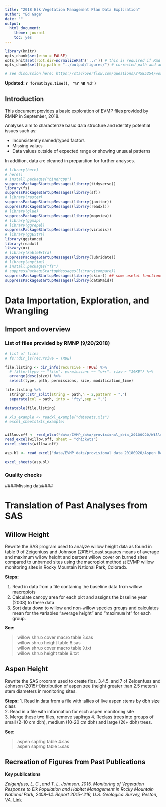 ```yaml
---
title: "2018 Elk Vegetation Management Plan Data Exploration"
author: "Ed Gage"
date: ""
output: 
  html_document: 
    theme: journal
    toc: yes
---
```



```r
library(knitr)
opts_chunk$set(echo = FALSE)
opts_knit$set(root.dir=normalizePath('../')) # this is required if Rmd is nested below the project directory
opts_chunk$set(fig.path = "../output/figures/") # corrected path and added dev. Needed to specify a subdirectory for figs

# see discussion here: https://stackoverflow.com/questions/24585254/working-with-knitr-using-subdirectories

```


**Updated: `r format(Sys.time(), '%Y %B %d')`**

## Introduction

This document provides a basic exploration of EVMP files provided by RMNP in September, 2018.

Analyses aim to characterize basic data structure and identify potential issues such as:

* Inconsistently named/typed factors    
* Missing values
* Data values outside of expected range or showing unusual patterns

In addition, data are cleaned in preparation for further analyses.

```r
# library(here)
# here()
# install.packages("bindrcpp")
suppressPackageStartupMessages(library(tidyverse))
library(fs)
suppressPackageStartupMessages(library(sf))
# library(raster)
suppressPackageStartupMessages(library(janitor))
suppressPackageStartupMessages(library(readxl))
# library(glue)
suppressPackageStartupMessages(library(mapview))
# library(ggmap)
# library(ggrepel)
suppressPackageStartupMessages(library(viridis))
# library(ggExtra)
library(ggstance)
library(readxl)
library(DT)
# library(kableExtra)
suppressPackageStartupMessages(library(lubridate))
# library(anytime)
# install.packages("fs")
# suppressPackageStartupMessages(library(compare))
suppressPackageStartupMessages(library(skimr)) ## some useful functions
suppressPackageStartupMessages(library(dataMaid))


```

# Data Importation, Exploration, and Wrangling

## Import and overview  {.tabset}  

### List of files provided by RMNP (9/20/2018)  

```r
# list of files 
# fs::dir_ls(recursive = TRUE) 

file.listing <- dir_info(recursive = TRUE) %>%
  # filter(type == "file", permissions == "u+r", size > "10KB") %>%
  arrange(desc(size)) %>%
  select(type, path, permissions, size, modification_time)

file.listing %>%
  stringr::str_split(string = path,n = 2,pattern = ".")
  separate(col = path, into = 'fty',sep = ".")

datatable(file.listing)

```


```r

# xls_example <- readxl_example("datasets.xls")
# excel_sheets(xls_example)


willow.off <- read_xlsx("data/EVMP_data/provisional_data_20180920/Willow Offtake Data 2009-2018.xlsx")
read_excel(willow.off, sheet = "chickwts")
excel_sheets(willow.off)

asp.bl <- read_excel("data/EVMP_data/provisional_data_20180920/Aspen_Baseline_2013_2018_5_Year_Msmts_Including_Burn_Data.xlsx") 

excel_sheets(asp.bl)

```



### Quality checks

####Missing data####  


# Translation of Past Analyses from SAS 

## Willow Height

Rewrite the SAS program used to analyze willow height data as found in table 9 of Zeigenfuss and Johnson (2015)--Least squares means of average and maximum willow height and percent willow cover on burned sites compared to unburned sites using the macroplot method at EVMP willow monitoring sites in Rocky Mountain National Park, Colorado. 

**Steps:** 

1. Read in data from a file contaning the baseline data from willow macroplots  
2. Calculate canopy area for each plot and assigns the baseline year (2008) to these data 
3. Sort data down to willow and non-willow species groups and calculates mean for the variables "average height" and "maximum ht" for each group.

**See: **  

>willow shrub cover macro table 8.sas  
>willow shrub height table 8.sas  
>willow shrub cover macro table 9.txt    
>willow shrub height table 9.txt  

## Aspen Height  

Rewrite the SAS program used to create figs. 3,4,5, and 7 of Zeigenfuss and Johnson (2015)--Distribution of aspen tree (height greater than 2.5 meters) stem diameters in monitoring sites. 

**Steps:** 
1. Read in data from a file with tallies of live aspen stems by dbh size class  
2. Read in a file with information for each aspen monitoring site  
3. Merge these two files, remove saplings 
4. Reclass trees into groups of small (2-10 cm dbh), medium (10-20 cm dbh) and large (20+ dbh) trees.


**See: **  

>aspen sapling table 4.sas  
>aspen sapling table 5.sas  


## Recreation of Figures from Past Publications  

**Key publications:**  

_Zeigenfuss, L. C., and T. L. Johnson. 2015. Monitoring of Vegetation Response to Elk Population and Habitat Management in Rocky Mountain National Park, 2008–14. Report 2015-1216, U.S. Geological Survey, Reston, VA._
[Link](http://pubs.er.usgs.gov/publication/ofr20151216)






